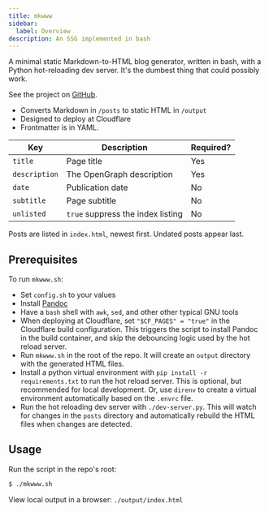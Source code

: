 ```yaml
---
title: mkwww
sidebar:
  label: Overview
description: An SSG implemented in bash
---
```

A minimal static Markdown-to-HTML blog generator, written in bash, with a Python hot-reloading dev server. It's the dumbest thing that could possibly work.


<Aside type="tip">

See the project on [GitHub](https://github.com/dfinster/mkwww).

</Aside>

- Converts Markdown in `/posts` to static HTML in `/output`
- Designed to deploy at Cloudflare
- Frontmatter is in YAML.

| Key           | Description                       | Required? |
| ------------- | ----------------------------------| ----------|
| `title`       | Page title                        | Yes       |
| `description` | The OpenGraph description         | Yes       |
| `date`        | Publication date                  | No        |
| `subtitle`    | Page subtitle                     | No        |
| `unlisted`    | `true` suppress the index listing | No        |

Posts are listed in `index.html`, newest first. Undated posts appear last.

## Prerequisites

To run `mkwww.sh`:

- Set `config.sh` to your values
- Install [Pandoc](https://github.com/jgm/pandoc)
- Have a `bash` shell with `awk`, `sed`, and other other typical GNU tools
- When deploying at Cloudflare, set `"$CF_PAGES" = "true"` in the Cloudflare build configuration. This triggers the script to install Pandoc in the build container, and skip the debouncing logic used by the hot reload server.
- Run `mkwww.sh` in the root of the repo. It will create an `output` directory with the generated HTML files.
- Install a python virtual environment with `pip install -r requirements.txt` to run the hot reload server. This is optional, but recommended for local development. Or, use `direnv` to create a virtual environment automatically based on the `.envrc` file.
- Run the hot reloading dev server with `./dev-server.py`. This will watch for changes in the `posts` directory and automatically rebuild the HTML files when changes are detected.

## Usage

Run the script in the repo's root:

```bash
$ ./mkwww.sh
```

View local output in a browser: `./output/index.html`
